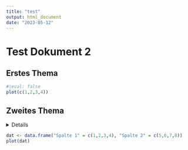 ```yaml
---
title: "test"
output: html_document
date: "2023-05-12"
---
```


# Test Dokument 2

## Erstes Thema

```r
#|eval: false
plot(c(1,2,3,4))
```


## Zweites Thema

<details>
```r
dat <- data.frame("Spalte 1" = c(4,3,2,1), "Spalte 2" = c(5,6,7,8))
plot(dat)
```
</details> 

```r
dat <- data.frame("Spalte 1" = c(1,2,3,4), "Spalte 2" = c(5,6,7,8))
plot(dat)
```

